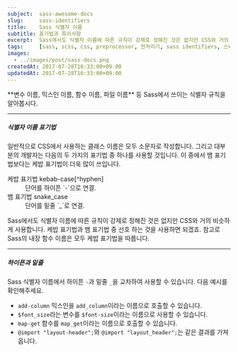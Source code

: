 ```yaml
---
subject:  sass-awesome-docs
slug:     sass-identifiers
title:    Sass 식별자 이름
subtitle: 표기법과 특이사항
excerpt:  Sass에서도 식별자 이름에 따른 규칙이 강제로 정해진 것은 없지만 CSS와 거의 비슷하게 사용합니다.
tags:     [sass, scss, css, preprocessor, 전처리기, sass identifiers, 스네이크 표기법, underscore, 언더스코어, hyphen-separated case]
images:
  - ../images/post/sass-docs.png
createdAt: 2017-07-28T16:33:00+09:00
updatedAt: 2017-07-28T16:33:00+09:00
---
```


<div className="lead">
    **변수 이름, 믹스인 이름, 함수 이름, 파일 이름** 등 Sass에서 쓰이는 식별자 규칙을 알아봅시다.
</div>

***

##### 식별자 이름 표기법
일반적으로 CSS에서 사용하는 클래스 이름은 모두 소문자로 작성합니다. 그리고 대부분의 개발자는 다음의 두 가지의 표기법 중 하나를 사용할 것입니다.
이 중에서 뱀 표기법보다는 케밥 표기법이 더욱 많이 쓰입니다.

<dl>
    <dt>케밥 표기법 <SideBySide>kebab-case</SideBySide>[^hyphen]</dt>
    <dd>단어를 하이픈 `-`으로 연결.</dd>
    <dt>뱀 표기법 <SideBySide>snake_case</SideBySide></dt>
    <dd>단어를 밑줄 `_`로 연결.</dd>
</dl>

Sass에서도 식별자 이름에 따른 규칙이 강제로 정해진 것은 없지만 CSS와 거의 비슷하게 사용합니다.
케밥 표기법과 뱀 표기법 중 선호 하는 것을 사용하면 되겠죠.
참고로 Sass의 내장 함수 이름은 모두 케밥 표기법을 따릅니다. 

***

##### 하이픈과 밑줄
Sass 식별자 이름에서 하이픈 `-`과 밑줄 `_`을 교차하여 사용할 수 있습니다. 
다음 예시를 확인해주세요.

- `add-column` 믹스인을 `add_column`이라는 이름으로 호출할 수 있습니다.
- `$font_size`라는 변수를 `$font-size`이라는 이름으로 사용할 수 있습니다.
- `map-get` 함수를 `map_get`이라는 이름으로 호출할 수 있습니다.
- `@import "layout-header";`와 `@import "layout_header";`는 같은 결과를 가져옵니다.


[^hyphen]: 이 표기법은 정해진 하나의 명칭은 없지만 jQuery, lodash, Vuejs 등 다양한 곳에서 kebab-case라고 부릅니다. lisp-case, spinal-case 라고도 합니다.

